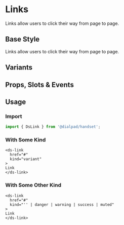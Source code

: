 
# Links

<Subtitle>
  Links allow users to click their way from page to page.
</Subtitle>

## Base Style

Links allow users to click their way from page to page.

<Canvas>
  <Story id="elements-link--default" />
</Canvas>

## Variants

<Canvas>
  <Story id="elements-link--variants" />
</Canvas>

## Props, Slots & Events

<ArgsTable of={DsLink} />

## Usage

### Import

```jsx
import { DsLink } from '@dialpad/handset';
```

### With Some Kind

```vue
<ds-link
  href="#"
  kind="variant"
>
Link
</ds-link>
```

### With Some Other Kind

```vue
<ds-link
  href="#"
  kind="'' | danger | warning | success | muted"
>
Link
</ds-link>
```

